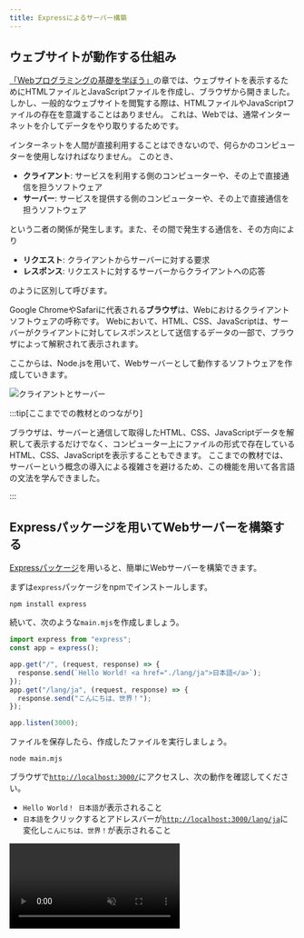 ```yaml
---
title: Expressによるサーバー構築
---
```



## ウェブサイトが動作する仕組み

[「Webプログラミングの基礎を学ぼう」](/docs/trial-session/)の章では、ウェブサイトを表示するためにHTMLファイルとJavaScriptファイルを作成し、ブラウザから開きました。
しかし、一般的なウェブサイトを閲覧する際は、HTMLファイルやJavaScriptファイルの存在を意識することはありません。
これは、Webでは、通常インターネットを介してデータをやり取りするためです。

インターネットを人間が直接利用することはできないので、何らかのコンピューターを使用しなければなりません。
このとき、

- **クライアント**: サービスを利用する側のコンピューターや、その上で直接通信を担うソフトウェア
- **サーバー**: サービスを提供する側のコンピューターや、その上で直接通信を担うソフトウェア

という二者の関係が発生します。また、その間で発生する通信を、その方向により

- **リクエスト**: クライアントからサーバーに対する要求
- **レスポンス**: リクエストに対するサーバーからクライアントへの応答

のように区別して呼びます。

Google ChromeやSafariに代表される**ブラウザ**は、Webにおけるクライアントソフトウェアの呼称です。
Webにおいて、HTML、CSS、JavaScriptは、サーバーがクライアントに対してレスポンスとして送信するデータの一部で、ブラウザによって解釈されて表示されます。

ここからは、Node.jsを用いて、Webサーバーとして動作するソフトウェアを作成していきます。

![クライアントとサーバー](./client-server.drawio.svg)

:::tip[ここまででの教材とのつながり]

ブラウザは、サーバーと通信して取得したHTML、CSS、JavaScriptデータを解釈して表示するだけでなく、コンピューター上にファイルの形式で存在しているHTML、CSS、JavaScriptを表示することもできます。
ここまでの教材では、サーバーという概念の導入による複雑さを避けるため、この機能を用いて各言語の文法を学んできました。

:::

## Expressパッケージを用いてWebサーバーを構築する

[Expressパッケージ](https://www.npmjs.com/package/express)を用いると、簡単にWebサーバーを構築できます。

まずは`express`パッケージをnpmでインストールします。

```shell
npm install express
```

続いて、次のような`main.mjs`を作成しましょう。

```javascript title="main.mjs" showLineNumbers
import express from "express";
const app = express();

app.get("/", (request, response) => {
  response.send(`Hello World! <a href="./lang/ja">日本語</a>`);
});
app.get("/lang/ja", (request, response) => {
  response.send("こんにちは、世界！");
});

app.listen(3000);
```

<ViewSource url={import.meta.url} path="_samples/express-server" />

ファイルを保存したら、作成したファイルを実行しましょう。

```shell
node main.mjs
```

ブラウザで<a href="http://localhost:3000/" target="_blank">`http://localhost:3000/`</a>にアクセスし、次の動作を確認してください。

- `Hello World！ 日本語`が表示されること
- `日本語`をクリックするとアドレスバーが<a href="http://localhost:3000/lang/ja" target="_blank">`http://localhost:3000/lang/ja`</a>に変化し`こんにちは、世界！`が表示されること

<video src={expressSetupVideo} muted controls />

:::warning[Webサーバーの停止]

サーバーは、クライアントからのリクエストを待ち受けるため、管理者により指示されない限り終了しないソフトウェアとして動作します。
Expressで構築したサーバーは、ターミナル上で<kbd>control</kbd> + <kbd>C</kbd> (macOS) / <kbd>Ctrl</kbd> + <kbd>C</kbd> (Windows) を押すことで停止することができます。

:::

## HTTPとURL

前項のプログラムが動作する仕組みを理解するためには、ブラウザとサーバーの間で行われるやり取りについて知る必要があります。
互いが好き勝手にデータを送受信しても、意味のあるやり取りは成立しません。
そこで、ブラウザとサーバーの間でデータを送受信する際には、一定の手順に従う必要があります。
この手順のことを**プロトコル**と呼び、Webの世界では、**HTTP**と呼ばれるプロトコルが用いられます。

ブラウザは、アドレスバーに**URL**が入力されると、その情報をもとにHTTPを用いてサーバーと通信します。
例えば、先ほどの例で使用した`http://localhost:3000/lang/ja`というURLは、次のように解釈されます。

<p>
  <UrlStructureExplanation />
</p>

- **プロトコル**:
  `http`または`https`のいずれかです。
  いずれを指定しても使用されるプロトコルはHTTPですが、`https`を指定した場合は通信内容が暗号化されます。
  この例では`http`を用いていますが、インターネット上に公開するウェブサイトでは`https`を用いることが推奨されます。
- **ドメイン**:
  通信先のコンピューターを特定するための識別子です。
  この例ではサーバーを自分のコンピューター上に構築しているため、自分自身を表す特殊なドメイン`localhost`を用いています。
  `example.com`や`foo.example.net`は、実際のインターネット上で使われるドメイン名の例です。
- **ポート**:
  通信先のコンピューター上で、どのプログラムと通信するかを特定するための整数です。
  ポートを変えることで、同じコンピューター上で複数のサーバーが通信を待ち受けることができます。
  省略すると、プロトコル部分が`http`の場合は80番ポートが、`https`の場合は443番ポートが用いられます。
- **パス**:
  クライアントがサーバーに対し、何を要求するかを指定するための文字列です。
  Linuxのファイルシステムで用いられるパスと同様に、意味的には`/`記号によって階層化されますが、クライアントはサーバーに対してパスを文字列として送信するだけで、その内容はサーバーによって自由に解釈されます。

`http://localhost:3000/lang/ja`というURLは、HTTPプロトコルを暗号化せずに用いて、`localhost`というドメインの3000番ポートで待ち受けているサーバーに対して`/lang/ja`というパスを要求することを意味します。

このように、URLに含まれる情報のうち、プロトコル、ドメイン、ポートはネットワーク上で通信を行うために用いられる情報です。
残りのパス部分をどのように扱うかが、サーバー側のプログラムにおける主な関心事になります。

## Hello Worldサーバーの動作

`main.mjs`のプログラムを参照しながら、ブラウザとサーバーの間でどのようなやり取りが行われているのかを確認しましょう。

```javascript title="main.mjs (再掲)" showLineNumbers
import express from "express";
const app = express();

app.get("/", (request, response) => {
  response.send(`Hello World! <a href="./lang/ja">日本語</a>`);
});
app.get("/lang/ja", (request, response) => {
  response.send("こんにちは、世界！");
});

app.listen(3000);
```

### `node main.mjs`を実行したとき

1. **[2行目]** `const app = express();`により、Expressの[`Application`](https://expressjs.com/ja/api.html#app)クラスのインスタンスが作成されます。
2. **[4行目]** `app.get("/", (request, response) => { ... });`で呼び出された[`get`](https://expressjs.com/ja/api.html#app.get.method)メソッドにより、`/`というパスに対するリクエストを受けたときに実行される関数として、第2引数に指定された関数が登録されます。この時点では関数は`Application`インスタンスに登録されるのみで、実行はされません。
3. **[7行目]** 4行目と同様に、`/lang/ja`というパスに対するリクエストを受けたときに実行される関数が登録されます。
4. **[11行目]** `app.listen(3000);`により、Expressはリクエストを待ち受けるHTTPサーバーとして動作を開始します。

### ブラウザの操作を行ったとき

1. 利用者が、ブラウザのアドレスバーに`http://localhost:3000/`というURLを入力します。
2. ブラウザは、`localhost:3000`で起動しているExpressのサーバーに対して、`/`というパスに対するHTTPリクエストを送信します。
3. Expressは`/`に対するHTTPリクエストを受け取り、**[4行目]**の関数を実行します。引数として、Expressは次に示す2つのオブジェクトを生成して渡します。
   - 第1引数 (`request`): 受け取ったHTTPリクエストに関する情報をExpressが開発者にとって扱いやすい形にまとめた[`Request`](https://expressjs.com/ja/api.html#req)クラスのインスタンス。
   - 第2引数 (`response`): Expressがクライアントに返すHTTPレスポンスを開発者が制御するための[`Response`](https://expressjs.com/ja/api.html#res)クラスのインスタンス。
4. **[5行目]** の <code>{'response.send(`...`);'}</code>により、Expressは<code>{'`Hello World! <a href="./lang/ja">日本語</a>`'}</code>という文字列をレスポンスとして送信します。
5. ブラウザは、受け取ったレスポンスをHTMLとして解釈し、`Hello World!`という文字列と、`日本語`というリンクを表示します。
6. 利用者が、`日本語`というリンクをクリックします。
7. ブラウザは、クリックされたリンクの`href`属性をもとに、アドレスバーのURLを更新し、ページ遷移を起こします。
   - `href`属性にプロトコルを含むURLが指定されていれば、そのURLに遷移します。
   - `href`属性が相対パスの形式で指定されていれば、現在のパスを基準に[Linuxにおける相対パス](/docs/web-servers/linux-commands/#パス)と同様の方法でURLを更新します。この例では、更新前のパスが`/`で、`href`属性には`./lang/ja`が指定されているため、更新後のパスは`/lang/ja`になり、URLは`http://localhost:3000/lang/ja`に変化します。
8. 2から5までの手順が、`/lang/ja`というパスに対して行われます。

<p>
  <RequestResponseSlideShow />
</p>

## HTMLに指定された外部リソースの取得

サーバーから返されたレスポンスがHTMLである場合、ブラウザによってさらに別のリクエストが送信される場合があります。
例えば、HTMLにはCSSやJavaScriptなどの外部リソースを読み込むためのタグが存在します。
これらの外部リソースは、ブラウザがHTMLを解釈する際に、それぞれに対するリクエストを送信して取得します。

次の例では、ブラウザは2つのHTTPリクエストを送信します。

1. 利用者が、ブラウザのアドレスバーに`http://localhost:3000/`というURLを入力します。
2. ブラウザは、`/`というパスに対するHTTPリクエストを送信します。
3. サーバーは、`<script src="./script.js"></script>`という文字列をレスポンスとして送信します。
4. ブラウザは、受け取ったレスポンスをHTMLとして解釈し、`script`タグを発見します。
5. ブラウザは、`src`属性を相対パスとして解釈し、`/script.js`というパスに対してHTTPリクエストを送信します。
6. サーバーは、`document.write("Hello World!");`という文字列をレスポンスとして送信します。
7. ブラウザは、受け取ったレスポンスをJavaScriptとして解釈し、`Hello World!`という文字列を表示します。

```javascript title="main.mjs"
import express from "express";
const app = express();

app.get("/", (request, response) => {
  response.send(`<script src="./script.js"></script>`);
});
app.get("/script.js", (request, response) => {
  response.send(`document.write("Hello World!");`);
});

app.listen(3000);
```

<ViewSource url={import.meta.url} path="_samples/html-external-resources" />

## 静的ウェブサーバー

次の例では、`/`、`/script.js`、`/sub/`、`/sub/script.js`へのリクエストについて、それぞれファイルから読み込んでレスポンスを送信しています。

```javascript title="main.mjs"
import express from "express";
import { readFileSync } from "node:fs";
const app = express();

app.get("/", (request, response) => {
  response.send(readFileSync("./static/index.html", "utf-8"));
});
app.get("/script.js", (request, response) => {
  response.send(readFileSync("./static/script.js", "utf-8"));
});
app.get("/sub/", (request, response) => {
  response.send(readFileSync("./static/sub/index.html", "utf-8"));
});
app.get("/sub/script.js", (request, response) => {
  response.send(readFileSync("./static/sub/script.js", "utf-8"));
});

app.listen(3000);
```

<ViewSource url={import.meta.url} path="_samples/static-hosting-naive" />

[`express.static`関数](https://expressjs.com/ja/api.html#express.static)を用いると、このような「リクエストを受け取ったら、そのパスに応じて適切なファイルを読み込んでレスポンスとして返す」という一連の動作を簡単に記述できます。

```javascript title="main.mjs"
import express from "express";

const app = express();
app.use(express.static("static"));
app.listen(3000);
```

<ViewSource url={import.meta.url} path="_samples/static-hosting-smart" />

これにより、リクエストのパスをもとに、`static`フォルダ内の適切なファイルが自動的に配信されます。

:::tip[`index.html`の省略]

`express.static`を用いる場合、`index.html`は省略可能になります。つまり、`/`へのリクエストで`static/index.html`が、`/sub`へのリクエストで`static/sub/index.html`にアクセスできるようになります。これは、ExpressやJavaScriptに限ったことではなく、多くのWebサーバーの実装において、こういったルールが成り立ちます。

:::

:::tip[`app.use`と`express.static`の実装]

Expressの [`use`メソッド](https://expressjs.com/ja/api.html#app.use) は、`get`メソッドと同様に、リクエストを受け取ったときに実行される関数を登録するためのメソッドです。
しかし、`use`メソッドは、登録された関数が全てのリクエストに対して実行される点が異なります。
`express.static`関数は、関数を返す関数となっており、`use`メソッドに渡すことで、リクエストのパスに応じて適切なファイルを読み込んでレスポンスとして返す関数を登録することができます。

Expressの [`Request`](https://expressjs.com/ja/api.html#req) オブジェクトの[`path`プロパティ](https://expressjs.com/ja/api.html#req.path)には、リクエストのパスが文字列として格納されています。
この値を用いて、`express.static`は適切なファイルを読み込みます。
次の例は、`express.static`関数の簡易な実装例です。
このプログラムは動作はしますが、セキュリティ上の問題があるため、実際のExpressの実装はもっと複雑になっています。

```javascript
const app = express();
app.use((request, response) => {
  response.send(readFileSync("./static" + request.path, "utf-8"));
});
app.listen(3000);
```

<ViewSource url={import.meta.url} path="_samples/app-use" />

:::

## 複雑なウェブページ

前項のプログラムを書き換えて、複雑なHTMLを出力できるようにしてみましょう。

```javascript title="main.mjs"
import express from "express";
const app = express();

const names = ["田中", "鈴木", "佐藤"];
app.get("/", (request, response) => {
  response.send(`
    <!doctype html>
      <html lang="ja">
      <head>
        <meta charset="utf-8" />
        <title>Title</title>
      </head>
      <body>
        <ul>
          ${names.map((name) => `<li>${name}</li>`).join("")}
        </ul>
      </body>
    </html>
  `);
});

app.listen(3000);
```

<ViewSource url={import.meta.url} path="_samples/complex-html" />

:::note[`Array#join`]

[`Array#join`メソッド](https://developer.mozilla.org/ja/docs/Web/JavaScript/Reference/Global_Objects/Array/join)は、配列を指定した区切り文字で結合した文字列を返すメソッドです。

```javascript
console.log(["Apple", "Banana", "Orange"].join("/")); // Apple/Banana/Orange
```

:::

このようにテンプレートリテラルを用いることで、複雑なウェブページの内容を表すことができます。

## 演習問題1

Expressを用いて、`あなたはn人目のお客様です。`とレスポンスするWebサーバーを作成してください。`n`はアクセスされるたびに1ずつ増えるようにしてください。

<Answer title="訪問者カウンター">

```javascript title="main.mjs"
import express from "express";
const app = express();

let count = 0;
app.get("/", (request, response) => {
  count += 1;
  response.send(`あなたは${count}人目のお客様です。`);
});

app.listen(3000);
```

<ViewSource url={import.meta.url} path="_samples/nth" />

</Answer>

## 演習問題2（発展）

(重要) アクセスされた時刻をウェブサーバー側で求めて表示するウェブサーバーと、ブラウザに求めさせるウェブサーバーをそれぞれ作成してください。また、この2つの違いは何でしょうか。どういった場合にどちらの手法を使うのが適切でしょうか。

<Answer title="サーバー側とクライアント側">

```javascript
app.get("/", (request, response) => {
  response.send(`
    <!doctype html>
      <html lang="ja">
      <head>
        <meta charset="utf-8" />
        <title>Title</title>
      </head>
      <body>
        ${
          // この部分はサーバーサイドで実行されます
          new Date().toString()
        }
        <script>
          // この部分はクライアントサイドで実行されます
          document.write(new Date().toString());
        </script>
      </body>
    </html>
  `);
});
```

<ViewSource url={import.meta.url} path="_samples/server-or-client" />

</Answer>
